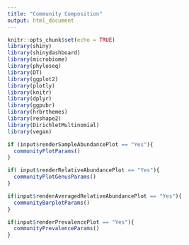 ```yaml
---
title: "Community Composition"
output: html_document
---
```

```r
knitr::opts_chunk$set(echo = TRUE)
library(shiny)
library(shinydashboard)
library(microbiome)
library(phyloseq)
library(DT)
library(ggplot2)
library(plotly)
library(knitr)
library(dplyr)
library(ggpubr)
library(hrbrthemes)
library(reshape2)
library(DirichletMultinomial)
library(vegan)
```


```r
if (input$renderSampleAbundancePlot == "Yes"){
  communityPlotParams()
}
```
```r
if( input$renderRelativeAbundancePlot == "Yes"){
  communityPlotGenusParams()
}
```
```r
if(input$renderAveragedRelativeAbundancePlot == "Yes"){
  communityBarplotParams()
}
```
```r
if(input$renderPrevalencePlot == "Yes"){
  communityPrevalenceParams()
}
```